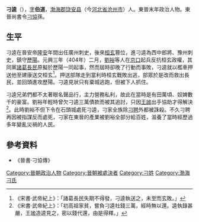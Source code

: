 '''刁逵'''（{{bd|？||404年|catIdx=D}}），[[表字|字]]'''伯道'''，[[渤海郡|渤海郡]][[饶安县_(东汉)|饶安县]]（今[[河北省|河北省]][[沧州市|沧州市]]）人。東晉末年政治人物。東晉尚書令[[刁協|刁協]]孫。

== 生平 ==
刁逵在晉安帝[[隆安_(晉安帝)|隆安]]年間出任廣州刺史，後來[[桓玄|桓玄]]篡位，進刁逵為西中郎將、豫州刺史，鎮守[[歷陽|歷陽]]。元興三年（404年）二月，[[劉裕|劉裕]]等人在[[京口|京口]]起兵反抗桓玄政權，其同黨[[諸葛長民|諸葛長民]]原擬於歷陽一同起事，然而屆時卻晚了行動而事敗，刁逵就以檻車押送他至建康送交桓玄<REF>《宋書·武帝紀上》：「諸葛長民失期不得發，刁逵執送之，未至而玄敗。」</REF>。押送部隊走到當利時桓玄戰敗出逃，部眾於是改而救出長民，並回頭進攻歷陽。刁逵見狀只有棄城逃跑，但被下人抓住。

刁逵兄弟們都不太著眼名聲品行，主力營務私利，故此在當時是有田萬頃、奴婢數千的豪富。劉裕年輕時曾欠刁逵三萬債款而被其追討，只因[[王謐|王謐]]出手協助才得解決<REF>《宋書·武帝紀上》：「初高祖家貧，嘗負刁逵社錢三萬，經時無以還。逵執錄甚嚴，王謐造逵見之，密以錢代還，由是得釋。」</REF>。此時劉裕不但下令在石頭城處死刁逵，刁家全族除[[刁聘|刁聘]]外都被誅殺。不久刁聘再因被指謀反而處死，刁家在東晉的產業被劉裕全部分給百姓，滋養了當時經歷過多年變亂災禍的人民。

== 參考資料 ==
*《晉書·刁協傳》
{{REFLIST}}

[[Category:晉朝政治人物|Category:晉朝政治人物]]
[[Category:晉朝被處決者|Category:晉朝被處決者]]
[[Category:刁姓|Category:刁姓]]
[[Category:渤海刁氏|Category:渤海刁氏]]